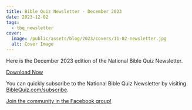 ```yaml
---
title: Bible Quiz Newsletter - December 2023
date: 2023-12-02
tags:
  - tbq_newsletter
cover:
  image: /public/assets/blog/2023/covers/11-02-newsletter.jpg
  alt: Cover Image
---
```


Here is the December 2023 edition of the National Bible Quiz Newsletter.

<a href="https://biblequiz.com/assets/blog/2023/12-newsletter.pdf" class="btn btn-primary">Download Now</a>

You can quickly subscribe to the National Bible Quiz Newsletter by visiting [BibleQuiz.com/subscribe](https://biblequiz.com/subscribe/).

[Join the community in the Facebook group!](https://www.facebook.com/groups/agbiblequiz)
